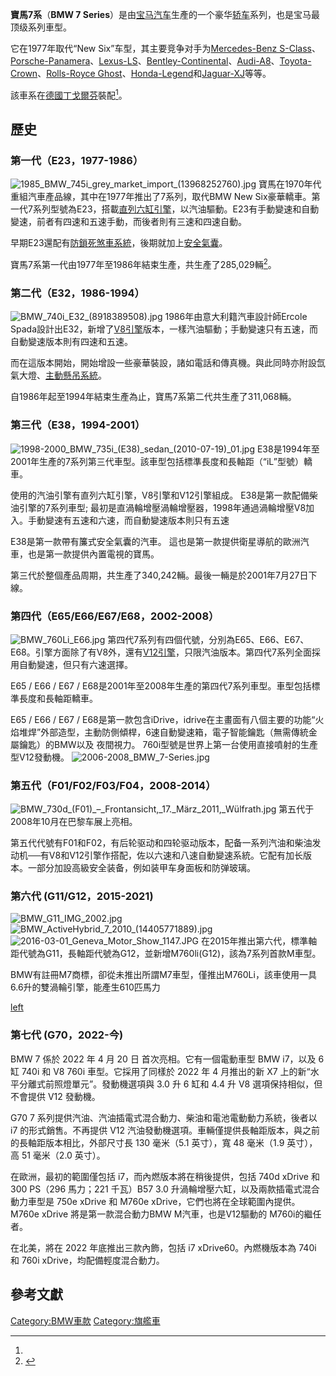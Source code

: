 {{noteTA
|T=zh-hans:宝马7系;zh-hk:寶馬7系;zh-tw:BMW 7系列;
|dt=台灣→BMW 7系列;香港→寶馬7系;大陆→宝马7系；
|1=zh-hans:奔驰;zh-hk:平治;zh-tw:朋馳;
|d1=台灣→賓士;香港→平治;大陆→奔驰；
|2=zh-hans:S级;zh-hk:S系列;zh-tw:S系列;
|d2=台灣→S系列;香港→S系列;大陆→S级；
|3=zh-hans:大众;zh-hk:福士;zh-tw:福斯;
|d3=台灣→福斯;香港→福士;大陆→大众；
|4=zh-hans:宝马;zh-hk:寶馬;zh-tw:BMW;
|d4=台灣→BMW;香港→寶馬;大陆→宝马；
|5=zh-hans:辉腾;zh-hk:輝騰;zh-tw:Phaeton;
|d5=台灣→Phaeton;香港→輝騰;大陆→辉腾；
|6=zh-hans:7系;zh-hk:7系;zh-tw:7系列;
|d6=台灣→7系列;香港→7系;大陆→7系；
|7=zh-hans:宝马7系;zh-hk:寶馬7系;zh-tw:BMW 7系列;
|d7=台灣→BMW 7系列;香港→寶馬7系;大陆→宝马7系；
}}
{{Infobox Automobile
|image=[[File:BMW_sixth-generation_7Series_in_Tokyo-MotorShow_2015.jpg|260px]] <br /> 2015 BMW 740Li
|name=BMW 7系列
|manufacturer=<!-- 檔案不存在 [[File:Former_BMW_logo.svg|15px]] -->[[BMW|BMW]]
|production=1977年至今
|predecessor=[[BMW_New_Six|BMW New Six]]
|class=[[標準車|標準]] [[豪華車|豪華車]]
|body_style=4門轎車
|layout=[[後輪驅動|後輪驅動]]
|assembly={{IND}}[[清奈|清奈]]（印度寶馬）<br>{{IDN}}[[雅加達|雅加達]]<br>{{MAL}}[[居林|居林]]<br>{{GER}}[[丁戈爾芬|丁戈爾芬]]<ref name="monocom gmbh Dingolfing">{{cite web |author=monocom gmbh Dingolfing |url=http://www.bmw-werk-dingolfing.de |title=BMW Werk Dingolfing |publisher=Bmw-werk-dingolfing.de |date= |accessdate=2009-10-14 |archive-date=2005-11-22 |archive-url=https://web.archive.org/web/20051122101609/http://www.bmw-werk-dingolfing.de/ |dead-url=no }}</ref><br><ref name="#1">{{cite web||title= Russell Gordon Photography SERBIA |publisher=Russellgordon.photoshelter.com |date=2002-02-20 |accessdate=2010-08-21}}</ref><!-- these assebly sites should be placed to right generations or use years, not every version is made in all these places -->
}}
'''寶馬7系'''（'''<nowiki>BMW 7 Series</nowiki>'''）是由[[BMW|宝马汽车]]生產的一个豪华[[轿车|轿车]]系列，也是宝马最顶级系列車型。

它在1977年取代“New Six”车型，其主要竞争对手为[[Mercedes-Benz_S-Class|Mercedes-Benz S-Class]]、[[Porsche-Panamera|Porsche-Panamera]]、[[Lexus-LS|Lexus-LS]]、[[Bentley-Continental|Bentley-Continental]]、[[Audi-A8|Audi-A8]]、[[Toyota-Crown|Toyota-Crown]]、[[Rolls-Royce_Ghost|Rolls-Royce Ghost]]、[[Honda-Legend|Honda-Legend]]和[[Jaguar-XJ|Jaguar-XJ]]等等。

該車系在[[德國|德國]][[丁戈爾芬|丁戈爾芬]]裝配<ref name="#1"/>。

==歷史==
===第一代（E23，1977-1986）===
[[File:1985_BMW_745i_grey_market_import_(13968252760).jpg|thumb]]
寶馬在1970年代重組汽車產品線，其中在1977年推出了7系列，取代BMW New Six豪華轎車。第一代7系列型號為E23，搭載[[直列六缸發動機|直列六缸引擎]]，以汽油驅動。E23有手動變速和自動變速，前者有四速和五速手動，而後者則有三速和四速自動。

早期E23還配有[[防鎖死煞車系統|防鎖死煞車系統]]，後期就加上[[安全氣囊|安全氣囊]]。

寶馬7系第一代由1977年至1986年結束生產，共生產了285,029輛<ref>{{cite book |last=Oswald |first=Werner |title= Deutsche Autos 1945–1990, Band 4|edition=1.|year=2001 |publisher=Motorbuch Verlag |location=Stuttgart |language=de |isbn=3-613-02131-5}}</ref>。

===第二代（E32，1986-1994）===
[[File:BMW_740i_E32_(8918389508).jpg|thumb]]
1986年由意大利籍汽車設計師Ercole Spada設計出E32，新增了[[V8引擎|V8引擎]]版本，一樣汽油驅動；手動變速只有五速，而自動變速版本則有四速和五速。

而在這版本開始，開始增設一些豪華裝設，諸如電話和傳真機。與此同時亦附設氙氣大燈、[[主動懸吊系統|主動懸吊系統]]。

自1986年起至1994年結束生產為止，寶馬7系第二代共生產了311,068輛。

===第三代（E38，1994-2001）===
[[File:1998-2000_BMW_735i_(E38)_sedan_(2010-07-19)_01.jpg|thumb]]
E38是1994年至2001年生產的7系列第三代車型。該車型包括標準長度和長軸距（“iL”型號）轎車。

使用的汽油引擎有直列六缸引擎，V8引擎和V12引擎組成。 E38是第一款配備柴油引擎的7系列車型; 最初是直渦輪增壓渦輪增壓器，1998年通過渦輪增壓V8加入。手動變速有五速和六速，而自動變速版本則只有五速

E38是第一款帶有簾式安全氣囊的汽車。 這也是第一款提供衛星導航的歐洲汽車，也是第一款提供內置電視的寶馬。

第三代於整個產品周期，共生產了340,242輛。最後一輛是於2001年7月27日下線。

===第四代（E65/E66/E67/E68，2002-2008）===
[[File:BMW_760Li_E66.jpg|thumb]]
第四代7系列有四個代號，分別為E65、E66、E67、E68。引擎方面除了有V8外，還有[[V12引擎|V12引擎]]，只限汽油版本。第四代7系列全面採用自動變速，但只有六速選擇。

E65 / E66 / E67 / E68是2001年至2008年生產的第四代7系列車型。車型包括標準長度和長軸距轎車。

E65 / E66 / E67 / E68是第一款包含iDrive，idrive在主畫面有八個主要的功能“火焰堆焊”外部造型，主動防側傾桿，6速自動變速箱，電子智能鑰匙（無需傳統金屬鑰匙）的BMW以及 夜間視力。 760i型號是世界上第一台使用直接噴射的生產型V12發動機。
[[File:2006-2008_BMW_7-Series.jpg|thumb]]

===第五代（F01/F02/F03/F04，2008-2014）===
{{Main|BMW 7系列 (F01)}}
[[File:BMW_730d_(F01)_–_Frontansicht,_17._März_2011,_Wülfrath.jpg|thumb]]
第五代于2008年10月在巴黎车展上亮相。

第五代代號有F01和F02，有后轮驱动和四轮驱动版本，配备一系列汽油和柴油发动机──有V8和V12引擎作搭配，佐以六速和八速自動變速系統。它配有加长版本。一部分加設高級安全装备，例如装甲车身面板和防弹玻璃。

===第六代 (G11/G12，2015-2021)===
[[File:BMW_G11_IMG_2002.jpg|thumb]]
[[File:BMW_ActiveHybrid_7_2010_(14405771889).jpg|thumb]]
[[File:2016-03-01_Geneva_Motor_Show_1147.JPG|thumb]]
{{Main|BMW 7系列 (G11)}}
在2015年推出第六代，標準軸距代號為G11，長軸距代號為G12，並新增M760li(G12)，該為7系列首款M車型。

BMW有註冊M7商標，卻從未推出所謂M7車型，僅推出M760Li，該車使用一具6.6升的雙渦輪引擎，能產生610匹馬力

[[|left]]
===第七代 (G70，2022-今)===
BMW 7 係於 2022 年 4 月 20 日 首次亮相。它有一個電動車型 BMW i7，以及 6 缸 740i 和 V8 760i 車型。它採用了同樣於 2022 年 4 月推出的新 X7 上的新“水平分離式前照燈單元”。發動機選項與 3.0 升 6 缸和 4.4 升 V8 選項保持相似，但不會提供 V12 發動機。

G70 7 系列提供汽油、汽油插電式混合動力、柴油和電池電動動力系統，後者以 i7 的形式銷售。不再提供 V12 汽油發動機選項。車輛僅提供長軸距版本，與之前的長軸距版本相比，外部尺寸長 130 毫米（5.1 英寸），寬 48 毫米（1.9 英寸），高 51 毫米（2.0 英寸）。

在歐洲，最初的範圍僅包括 i7，而內燃版本將在稍後提供，包括 740d xDrive 和 300 PS（296 馬力；221 千瓦）B57 3.0 升渦輪增壓六缸，以及兩款插電式混合動力車型是 750e xDrive 和 M760e xDrive，它們也將在全球範圍內提供。M760e xDrive 將是第一款混合動力BMW M汽車，也是V12驅動的 M760i的繼任者。

在北美，將在 2022 年底推出三款內飾，包括 i7 xDrive60。內燃機版本為 740i 和 760i xDrive，均配備輕度混合動力。

==參考文獻==
<div class="references-small">
<references></references>
</div>

{{BMW cars}}

[[Category:BMW車款|Category:BMW車款]]
[[Category:旗艦車|Category:旗艦車]]